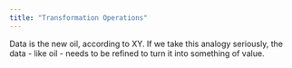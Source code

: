 ```yaml
---
title: "Transformation Operations"
---
```


Data is the new oil, according to XY. If we take this analogy seriously, the data - like oil - needs to be refined to turn it into something of value.


